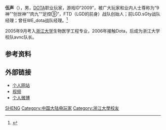 {{Multiple issues|
{{Blpdispute|time=2019-12-11T11:34:54+00:00}}
{{Blpsources|time=2019-12-11T11:34:54+00:00}}
{{Update|time=2019-12-11T11:36:37+00:00}}
}}
'''伍声'''（{{bd|1987年|}}），男，[[DOTA|DOTA]]职业玩家，游戏ID“2009”，被广大玩家和业内人士尊称为“9神”“创世神”“肉九”“足控⑨”，FTD（LGD的前身）战队创始人；前LGD.sGty战队经理；曾任WE_dota战队经理。<ref>{{Cite web |url=http://dota.pcgames.com.cn/video/jieshuo/wusheng/ |title=伍声2009简介 |access-date=2014-12-04 |archive-url=https://web.archive.org/web/20141206083159/http://dota.pcgames.com.cn/video/jieshuo/wusheng/ |archive-date=2014-12-06 |dead-url=yes }}</ref>

2005年9月考入[[浙江大学|浙江大学]]生物医学工程专业，2006年接触Dota，后成为浙江大学校队avnc队长。

== 参考资料 ==
{{reflist}}

== 外部链接 ==
*[http://dota.178.com/video/2009/ 个人网站] {{Wayback|url=http://dota.178.com/video/2009/ |date=20210207011858 }}
*[https://web.archive.org/web/20141204205047/http://www.bilibili.com/sp/%E4%BC%8D%E5%A3%B02009 视频]
*[http://weibo.com/dota09 个人微博] {{Wayback|url=http://weibo.com/dota09 |date=20171029074834 }}

{{DEFAULTSORT:W伍}}
[[Category:伍姓|SHENG]]
[[Category:中国大陆电玩家|Category:中国大陆电玩家]]
[[Category:浙江大學校友|Category:浙江大學校友]]
{{Esports-player-stub}}